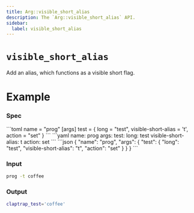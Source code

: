 ```yaml
---
title: Arg::visible_short_alias
description: The `Arg::visible_short_alias` API.
sidebar:
  label: visible_short_alias
---
```



# `visible_short_alias` <LinkButton href="https://docs.rs/clap/latest/clap/struct.Arg.html#method.visible_short_alias" icon="open-book" variant="minimal"></LinkButton>

<Badge text="since 0.1.0" size="small" />

Add an alias, which functions as a visible short flag.

# Example

### Spec

<Tabs syncKey="format">
  <TabItem label="TOML">
```toml
name = "prog"
[args]
test = { long = "test", visible-short-alias = 't', action = "set" }
```
  </TabItem>
  <TabItem label="YAML">
```yaml
name: prog
args:
  test:
    long: test
    visible-short-alias: t
    action: set
```
  </TabItem>
  <TabItem label="JSON">
```json
{
  "name": "prog",
  "args": {
    "test": {
      "long": "test",
      "visible-short-alias": "t",
      "action": "set"
    }
  }
}
```
  </TabItem>
</Tabs>

### Input

```bash
prog -t coffee
```

### Output

```bash
claptrap_test='coffee'
```
